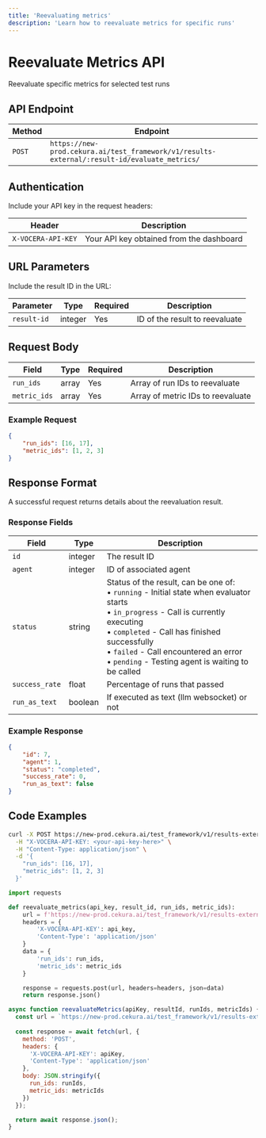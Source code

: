 ---
title: 'Reevaluating metrics'
description: 'Learn how to reevaluate metrics for specific runs'
---

# Reevaluate Metrics API
Reevaluate specific metrics for selected test runs

## API Endpoint

| Method | Endpoint |
|--------|----------|
| `POST` | `https://new-prod.cekura.ai/test_framework/v1/results-external/:result-id/evaluate_metrics/` |

## Authentication

Include your API key in the request headers:

| Header | Description |
|--------|--------|
| `X-VOCERA-API-KEY` | Your API key obtained from the dashboard |

## URL Parameters

Include the result ID in the URL:

| Parameter | Type | Required | Description |
|-----------|------|----------|-------------|
| `result-id` | integer | Yes | ID of the result to reevaluate |

## Request Body

| Field | Type | Required | Description |
|-------|------|----------|-------------|
| `run_ids` | array | Yes | Array of run IDs to reevaluate |
| `metric_ids` | array | Yes | Array of metric IDs to reevaluate |

### Example Request

```json
{
    "run_ids": [16, 17],
    "metric_ids": [1, 2, 3]
}
```

## Response Format

A successful request returns details about the reevaluation result.

### Response Fields

| Field | Type | Description |
|-------|------|-------------|
| `id` | integer | The result ID |
| `agent` | integer | ID of associated agent |
| `status` | string | Status of the result, can be one of:<br/>• `running` - Initial state when evaluator starts<br/>• `in_progress` - Call is currently executing<br/>• `completed` - Call has finished successfully<br/>• `failed` - Call encountered an error<br/>• `pending` - Testing agent is waiting to be called |
| `success_rate` | float | Percentage of runs that passed |
| `run_as_text` | boolean | If executed as text (llm websocket) or not |

### Example Response

```json
{
    "id": 7,
    "agent": 1,
    "status": "completed",
    "success_rate": 0,
    "run_as_text": false
}
```

## Code Examples

<CodeGroup>

```bash Curl
curl -X POST https://new-prod.cekura.ai/test_framework/v1/results-external/:your-result-id/evaluate_metrics/ \
  -H "X-VOCERA-API-KEY: <your-api-key-here>" \
  -H "Content-Type: application/json" \
  -d '{
    "run_ids": [16, 17],
    "metric_ids": [1, 2, 3]
  }'
```

```python Python
import requests

def reevaluate_metrics(api_key, result_id, run_ids, metric_ids):
    url = f'https://new-prod.cekura.ai/test_framework/v1/results-external/{result_id}/evaluate_metrics/'
    headers = {
        'X-VOCERA-API-KEY': api_key,
        'Content-Type': 'application/json'
    }
    data = {
        'run_ids': run_ids,
        'metric_ids': metric_ids
    }

    response = requests.post(url, headers=headers, json=data)
    return response.json()
```

```javascript JavaScript
async function reevaluateMetrics(apiKey, resultId, runIds, metricIds) {
  const url = `https://new-prod.cekura.ai/test_framework/v1/results-external/${resultId}/evaluate_metrics/`;
  
  const response = await fetch(url, {
    method: 'POST',
    headers: {
      'X-VOCERA-API-KEY': apiKey,
      'Content-Type': 'application/json'
    },
    body: JSON.stringify({
      run_ids: runIds,
      metric_ids: metricIds
    })
  });

  return await response.json();
}
```
</CodeGroup>
